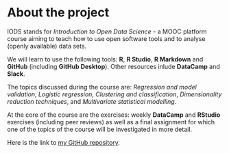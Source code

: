 
# About the project

IODS stands for _Introduction to Open Data Science_ - a MOOC platform course aiming to teach how to use open software tools and to analyse (openly available) data sets.

We will learn to use the following tools: **R**, **R Studio**, **R Markdown** and **GitHub** (including **GitHub Desktop**). Other resources inlude **DataCamp** and **Slack**.

The topics discussed during the course are: *Regression and model validation*, *Logistic regression*, *Clustering and classification*, *Dimensionality reduction techniques*, and *Multivariate statistical modelling*.

At the core of the course are the exercises: weekly **DataCamp** and **RStudio** exercises (including peer reviews) as well as a final assignment for which one of the topics of the course will be investigated in more detail. 

Here is the link to [my GitHub repository](https://tvistur/IODS-project).